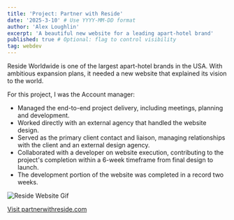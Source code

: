 ```yaml
---
title: 'Project: Partner with Reside'
date: '2025-3-10' # Use YYYY-MM-DD format
author: 'Alex Loughlin'
excerpt: 'A beautiful new website for a leading apart-hotel brand'
published: true # Optional: flag to control visibility
tag: webdev
---
```


Reside Worldwide is one of the largest apart-hotel brands in the USA. With ambitious expansion plans, it needed a new website that explained its vision to the world.

For this project, I was the Account manager:
- Managed the end-to-end project delivery, including meetings, planning and development.
- Worked directly with an external agency that handled the website design.
- Served as the primary client contact and liaison, managing relationships with the client and an external design agency.
- Collaborated with a developer on website execution, contributing to the project's completion within a 6-week timeframe from final design to launch.
- The development portion of the website was completed in a record two weeks.

![Reside Website Gif](/images/reside.gif)

[Visit partnerwithreside.com](https://partnerwithreside.com/)

